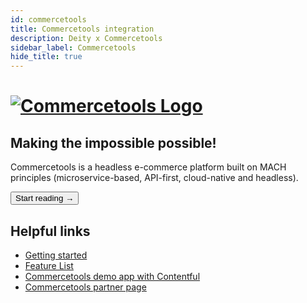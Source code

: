 ```yaml
---
id: commercetools
title: Commercetools integration
description: Deity x Commercetools
sidebar_label: Commercetools
hide_title: true
---
```



<h1>
  <a
    href="https://commercetools.com/"
    rel="noreferrer noopener"
    target="_blank"
    aria-label="visit the Commercetools site"
    className="invert"
  >
    <img src="/img/docs/platform/commercetools-logo.svg" alt="Commercetools Logo" className="height80 pb10" />
  </a>
</h1>

<h2>Making the impossible possible!</h2>

Commercetools is a headless e-commerce platform built on MACH principles (microservice-based, API-first, cloud-native and headless).

<Button variant="contained" size="medium" href="/integrations/commercetools/getting-started">
  Start reading →
</Button>
<div className="mb60"></div>

## Helpful links

- [Getting started](/integrations/commercetools/getting-started)
- [Feature List](/integrations/commercetools/features)
- [Commercetools demo app with Contentful](https://v3demo3.deity.io/)
- [Commercetools partner page](https://marketplace.commercetools.com/integration/deity)
